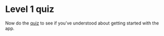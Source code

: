 # Level 1 quiz

Now do the [quiz](https://causalmap.shinyapps.io/quizzes/#section-xlevel1) to see if you've understood about getting started with the app.
